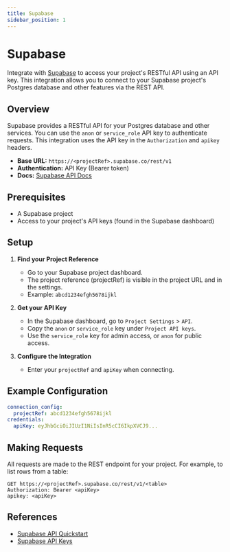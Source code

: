 ```yaml
---
title: Supabase
sidebar_position: 1
---
```


# Supabase

Integrate with [Supabase](https://supabase.com/) to access your project's RESTful API using an API key. This integration allows you to connect to your Supabase project's Postgres database and other features via the REST API.

## Overview

Supabase provides a RESTful API for your Postgres database and other services. You can use the `anon` or `service_role` API key to authenticate requests. This integration uses the API key in the `Authorization` and `apikey` headers.

- **Base URL:** `https://<projectRef>.supabase.co/rest/v1`
- **Authentication:** API Key (Bearer token)
- **Docs:** [Supabase API Docs](https://supabase.com/docs/guides/api)

## Prerequisites

- A Supabase project
- Access to your project's API keys (found in the Supabase dashboard)

## Setup

1. **Find your Project Reference**
   - Go to your Supabase project dashboard.
   - The project reference (projectRef) is visible in the project URL and in the settings.
   - Example: `abcd1234efgh5678ijkl`

2. **Get your API Key**
   - In the Supabase dashboard, go to `Project Settings` > `API`.
   - Copy the `anon` or `service_role` key under `Project API keys`.
   - Use the `service_role` key for admin access, or `anon` for public access.

3. **Configure the Integration**
   - Enter your `projectRef` and `apiKey` when connecting.

## Example Configuration

```yaml
connection_config:
  projectRef: abcd1234efgh5678ijkl
credentials:
  apiKey: eyJhbGciOiJIUzI1NiIsInR5cCI6IkpXVCJ9...
```

## Making Requests

All requests are made to the REST endpoint for your project. For example, to list rows from a table:

```http
GET https://<projectRef>.supabase.co/rest/v1/<table>
Authorization: Bearer <apiKey>
apikey: <apiKey>
```

## References
- [Supabase API Quickstart](https://supabase.com/docs/guides/api/quickstart)
- [Supabase API Keys](https://supabase.com/docs/guides/api/api-keys) 